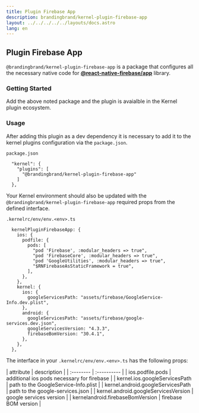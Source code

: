 ```yaml
---
title: Plugin Firebase App
description: brandingbrand/kernel-plugin-firebase-app
layout: ../../../../../layouts/docs.astro
lang: en
---
```



## Plugin Firebase App

`@brandingbrand/kernel-plugin-firebase-app` is a package that configures all the necessary native code for [**@react-native-firebase/app**](https://github.com/invertase/react-native-firebase/tree/main/packages/app) library.

### Getting Started

<div class="flex w-full my-6">
  <CodeCopy args="yarn add -D @brandingbrand/kernel-plugin-firebase-app && yarn add @react-native-firebase/app@^15.7.0" />
</div>

Add the above noted package and the plugin is avaialble in the Kernel plugin ecosystem.

### Usage

After adding this plugin as a dev dependency it is necessary to add it to the kernel plugins configuration via the `package.json`.

`package.json`

```
  "kernel": {
    "plugins": [
      "@brandingbrand/kernel-plugin-firebase-app"
    ]
  },
```

Your Kernel environment should also be updated with the `@brandingbrand/kernel-plugin-firebase-app` required props from the defined interface.

`.kernelrc/env/env.<env>.ts`

```
  kernelPluginFirebaseApp: {
    ios: {
      podfile: {
        pods: [
          "pod 'Firebase', :modular_headers => true",
          "pod 'FirebaseCore', :modular_headers => true",
          "pod 'GoogleUtilities', :modular_headers => true",
          "$RNFirebaseAsStaticFramework = true",
        ],
      },
    },
    kernel: {
      ios: {
        googleServicesPath: "assets/firebase/GoogleService-Info.dev.plist",
      },
      android: {
        googleServicesPath: "assets/firebase/google-services.dev.json",
        googleServicesVersion: "4.3.3",
        firebaseBomVersion: "30.4.1",
      },
    },
  },
```

The interface in your `.kernelrc/env/env.<env>.ts` has the following props:

<div class="my-4 overflow-scroll">
| attribute                            | description                                     |
| :--------                            | :----------                                     |
| ios.podfile.pods                     | additional ios pods necessary for firebase      |
| kernel.ios.googleServicesPath        | path to the GoogleService-Info.plist            |
| kernel.android.googleServicesPath    | path to the google-services.json                |
| kernel.android.googleServicesVersion | google services version                         |
| kernelandroid.firebaseBomVersion     | firebase BOM version                            |
</div>
